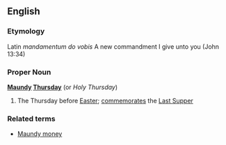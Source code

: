 ==English==
===Etymology===
Latin ''mandamentum do vobis'' A new commandment I give unto you (John 13:34)
===Proper Noun===
'''[[Maundy]] [[Thursday]]''' (or ''Holy Thursday'')
#The Thursday before [[Easter]]; [[commemorate]]s the [[Last Supper]]
===Related terms===
*[[Maundy money]]